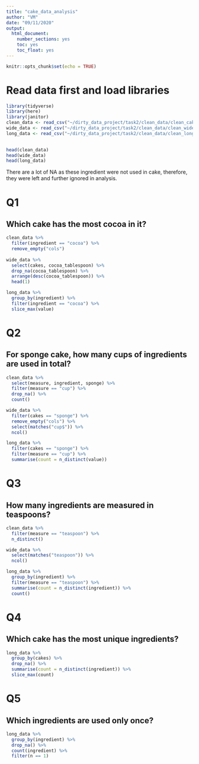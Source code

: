 ```yaml
---
title: "cake_data_analysis"
author: "VM"
date: "09/11/2020"
output: 
  html_document:
    number_sections: yes
    toc: yes
    toc_float: yes
---
```


```r
knitr::opts_chunk$set(echo = TRUE)
```

# Read data first and load libraries

```r
library(tidyverse)
library(here)
library(janitor)
clean_data <- read_csv("~/dirty_data_project/task2/clean_data/clean_cake_data.csv")
wide_data <- read_csv("~/dirty_data_project/task2/clean_data/clean_wide_cake_data.csv")
long_data <- read_csv("~/dirty_data_project/task2/clean_data/clean_long_cake_data.csv")
                      
```

```r
head(clean_data)
head(wide_data)
head(long_data)
```
There are a lot of NA as these ingredient were not used in cake, therefore, 
they were left and further ignored in analysis.

# Q1
## Which cake has the most cocoa in it?

```r
clean_data %>% 
  filter(ingredient == "cocoa") %>% 
  remove_empty("cols") 
  
wide_data %>% 
  select(cakes, cocoa_tablespoon) %>% 
  drop_na(cocoa_tablespoon) %>% 
  arrange(desc(cocoa_tablespoon)) %>% 
  head(1)

long_data %>% 
  group_by(ingredient) %>% 
  filter(ingredient == "cocoa") %>% 
  slice_max(value)
```
# Q2
## For sponge cake, how many cups of ingredients are used in total?
```r
clean_data %>% 
  select(measure, ingredient, sponge) %>% 
  filter(measure == "cup") %>% 
  drop_na() %>% 
  count()

wide_data %>% 
  filter(cakes == "sponge") %>% 
  remove_empty("cols") %>% 
  select(matches("cup$")) %>% 
  ncol()

long_data %>% 
  filter(cakes == "sponge") %>% 
  filter(measure == "cup") %>% 
  summarise(count = n_distinct(value))
```
# Q3
## How many ingredients are measured in teaspoons?
```r
clean_data %>% 
  filter(measure == "teaspoon") %>% 
  n_distinct()

wide_data %>% 
  select(matches("teaspoon")) %>% 
  ncol()

long_data %>% 
  group_by(ingredient) %>% 
  filter(measure == "teaspoon") %>% 
  summarise(count = n_distinct(ingredient)) %>% 
  count()
```
# Q4
## Which cake has the most unique ingredients?
```r
long_data %>% 
  group_by(cakes) %>% 
  drop_na() %>% 
  summarise(count = n_distinct(ingredient)) %>% 
  slice_max(count)
```

# Q5 
## Which ingredients are used only once?

```r
long_data %>% 
  group_by(ingredient) %>% 
  drop_na() %>% 
  count(ingredient) %>% 
  filter(n == 1)
```







